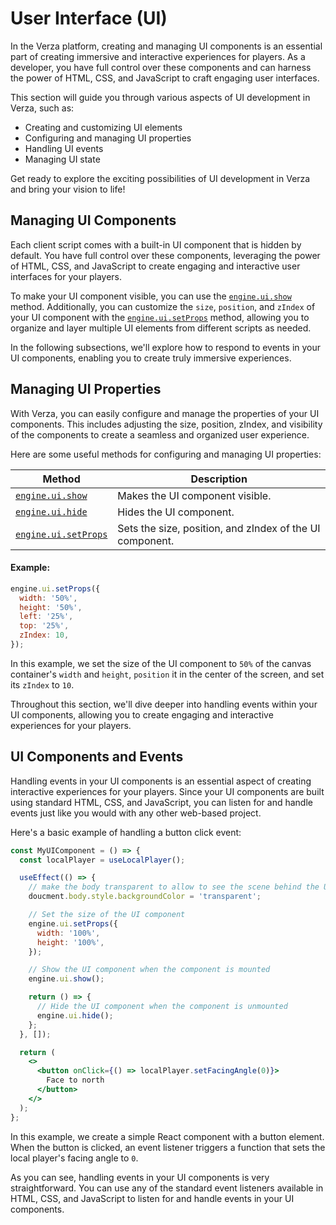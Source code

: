 # User Interface (UI)

In the Verza platform, creating and managing UI components is an essential part of creating immersive and interactive experiences for players. As a developer, you have full control over these components and can harness the power of HTML, CSS, and JavaScript to craft engaging user interfaces.

This section will guide you through various aspects of UI development in Verza, such as:

- Creating and customizing UI elements
- Configuring and managing UI properties
- Handling UI events
- Managing UI state

Get ready to explore the exciting possibilities of UI development in Verza and bring your vision to life!

## Managing UI Components

Each client script comes with a built-in UI component that is hidden by default. You have full control over these components, leveraging the power of HTML, CSS, and JavaScript to create engaging and interactive user interfaces for your players.

To make your UI component visible, you can use the [`engine.ui.show`](/sdk/managers/ui/show) method. Additionally, you can customize the `size`, `position`, and `zIndex` of your UI component with the [`engine.ui.setProps`](/sdk/managers/ui/setProps) method, allowing you to organize and layer multiple UI elements from different scripts as needed.

In the following subsections, we'll explore how to respond to events in your UI components, enabling you to create truly immersive experiences.

## Managing UI Properties

With Verza, you can easily configure and manage the properties of your UI components. This includes adjusting the size, position, zIndex, and visibility of the components to create a seamless and organized user experience.

Here are some useful methods for configuring and managing UI properties:

| Method                                            | Description                                              |
| ------------------------------------------------- | -------------------------------------------------------- |
| [`engine.ui.show`](/sdk/managers/ui/show)         | Makes the UI component visible.                          |
| [`engine.ui.hide`](/sdk/managers/ui/hide)         | Hides the UI component.                                  |
| [`engine.ui.setProps`](/sdk/managers/ui/setProps) | Sets the size, position, and zIndex of the UI component. |

#### Example:

```js
engine.ui.setProps({
  width: '50%',
  height: '50%',
  left: '25%',
  top: '25%',
  zIndex: 10,
});
```

In this example, we set the size of the UI component to `50%` of the canvas container's `width` and `height`, `position` it in the center of the screen, and set its `zIndex` to `10`.

Throughout this section, we'll dive deeper into handling events within your UI components, allowing you to create engaging and interactive experiences for your players.

## UI Components and Events

Handling events in your UI components is an essential aspect of creating interactive experiences for your players. Since your UI components are built using standard HTML, CSS, and JavaScript, you can listen for and handle events just like you would with any other web-based project.

Here's a basic example of handling a button click event:

```jsx
const MyUIComponent = () => {
  const localPlayer = useLocalPlayer();

  useEffect(() => {
    // make the body transparent to allow to see the scene behind the UI component
    doucment.body.style.backgroundColor = 'transparent';

    // Set the size of the UI component
    engine.ui.setProps({
      width: '100%',
      height: '100%',
    });

    // Show the UI component when the component is mounted
    engine.ui.show();

    return () => {
      // Hide the UI component when the component is unmounted
      engine.ui.hide();
    };
  }, []);

  return (
    <>
      <button onClick={() => localPlayer.setFacingAngle(0)}>
        Face to north
      </button>
    </>
  );
};
```

In this example, we create a simple React component with a button element. When the button is clicked, an event listener triggers a function that sets the local player's facing angle to `0`.

As you can see, handling events in your UI components is very straightforward. You can use any of the standard event listeners available in HTML, CSS, and JavaScript to listen for and handle events in your UI components.
